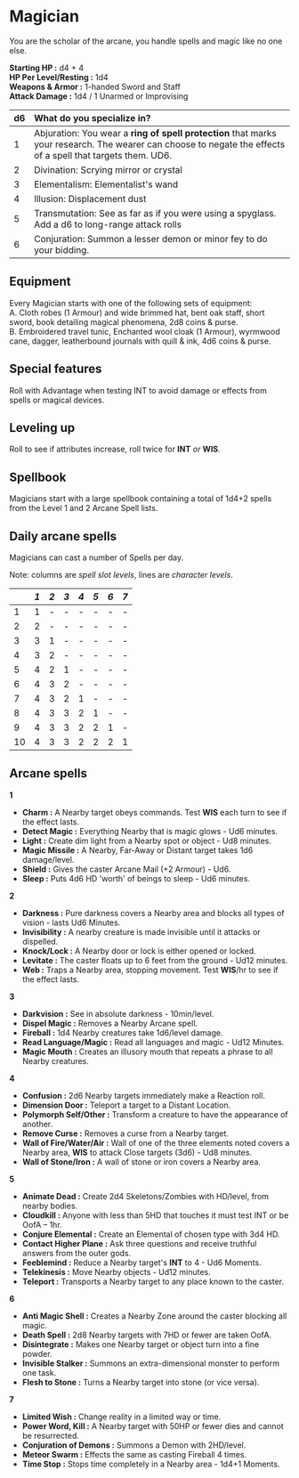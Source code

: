 # Magician 

You are the scholar of the arcane, you handle spells and magic like no one else.

**Starting HP :** d4 + 4\
**HP Per Level/Resting :** 1d4\
**Weapons & Armor :** 1-handed Sword and Staff\
**Attack Damage :** 1d4 / 1 Unarmed or Improvising

| d6   | What do you specialize in?                     |
| :--- | :--------------------------------------------- |
| 1    | Abjuration: You wear a **ring of spell protection** that marks your research. The wearer can choose to negate the effects of a spell that targets them. UD6. |
| 2    | Divination: Scrying mirror or crystal          |
| 3    | Elementalism: Elementalist's wand              |
| 4    | Illusion: Displacement dust                    |
| 5    | Transmutation: See as far as if you were using a spyglass. Add a d6 to long-range attack rolls                    |
| 6    | Conjuration: Summon a lesser demon or minor fey to do your bidding.  |

## Equipment
Every Magician starts with one of the following sets of equipment:\
A. Cloth robes (1 Armour) and wide brimmed hat, bent oak staff, short sword, book detailing magical phenomena, 2d8 coins & purse.\
B. Embroidered travel tunic, Enchanted wool cloak (1 Armour), wyrmwood cane, dagger, leatherbound journals with quill & ink, 4d6 coins & purse.

## Special features

Roll with Advantage when testing INT to avoid damage or effects from spells or magical devices.

## Leveling up

Roll to see if attributes increase, roll twice for **INT** *or* **WIS**.

## Spellbook

Magicians start with a large spellbook containing a total of 1d4+2 spells from the Level 1 and 2 Arcane Spell lists.

## Daily arcane spells

Magicians can cast a number of Spells per day.

Note: columns are *spell slot levels*, lines are *character levels*.


|    | *1* | *2* | *3* | *4* | *5* | *6* | *7* |
|:---|:----|:----|:----|:----|:----|:----|:----|
| 1  | 1   | -   | -   | -   | -   | -   | -   |
| 2  | 2   | -   | -   | -   | -   | -   | -   |
| 3  | 3   | 1   | -   | -   | -   | -   | -   |
| 4  | 3   | 2   | -   | -   | -   | -   | -   |
| 5  | 4   | 2   | 1   | -   | -   | -   | -   |
| 6  | 4   | 3   | 2   | -   | -   | -   | -   |
| 7  | 4   | 3   | 2   | 1   | -   | -   | -   |
| 8  | 4   | 3   | 3   | 2   | 1   | -   | -   |
| 9  | 4   | 3   | 3   | 2   | 2   | 1   | -   |
| 10 | 4   | 3   | 3   | 2   | 2   | 2   | 1   |

## Arcane spells

**1**

* **Charm :** A Nearby target obeys commands. Test **WIS** each turn to see if the effect lasts.
* **Detect Magic :** Everything Nearby that is magic glows - Ud6 minutes.
* **Light :** Create dim light from a Nearby spot or object - Ud8 minutes.
* **Magic Missile :** A Nearby, Far-Away or Distant target takes 1d6 damage/level.
* **Shield :** Gives the caster Arcane Mail (+2 Armour) - Ud6.
* **Sleep :** Puts 4d6 HD 'worth' of beings to sleep - Ud6 minutes.

**2**

* **Darkness :** Pure darkness covers a Nearby area and blocks all types of vision - lasts Ud6 Minutes.
* **Invisibility :** A nearby creature is made invisible until it attacks or dispelled.
* **Knock/Lock :** A Nearby door or lock is either opened or locked.
* **Levitate :** The caster floats up to 6 feet from the ground - Ud12 minutes.
* **Web :** Traps a Nearby area, stopping movement. Test **WIS**/hr to see if the effect lasts.

**3**

* **Darkvision :** See in absolute darkness - 10min/level.
* **Dispel Magic :** Removes a Nearby Arcane spell.
* **Fireball :** 1d4 Nearby creatures take 1d6/level damage.
* **Read Language/Magic :** Read all languages and magic - Ud12 Minutes.
* **Magic Mouth :** Creates an illusory mouth that repeats a phrase to all Nearby creatures.

**4**

* **Confusion :** 2d6 Nearby targets immediately make a Reaction roll.
* **Dimension Door :** Teleport a target to a Distant Location.
* **Polymorph Self/Other :** Transform a creature to have the appearance of another.
* **Remove Curse :** Removes a curse from a Nearby target.
* **Wall of Fire/Water/Air :** Wall of one of the three elements noted covers a Nearby area, **WIS** to attack Close targets (3d6) - Ud8 minutes.
* **Wall of Stone/Iron :** A wall of stone or iron covers a Nearby area.

**5**

* **Animate Dead :** Create 2d4 Skeletons/Zombies with HD/level, from nearby bodies.
* **Cloudkill :** Anyone with less than 5HD that touches it must test INT or be OofA – 1hr.
* **Conjure Elemental :** Create an Elemental of chosen type with 3d4 HD.
* **Contact Higher Plane :** Ask three questions and receive truthful answers from the outer gods.
* **Feeblemind :** Reduce a Nearby target's **INT** to 4 - Ud6 Moments.
* **Telekinesis :** Move Nearby objects - Ud12 minutes.
* **Teleport :** Transports a Nearby target to any place known to the caster.

**6**

* **Anti Magic Shell :** Creates a Nearby Zone around the caster blocking all magic.
* **Death Spell :** 2d8 Nearby targets with 7HD or fewer are taken OofA.
* **Disintegrate :** Makes one Nearby target or object turn into a fine powder.
* **Invisible Stalker :** Summons an extra-dimensional monster to perform one task.
* **Flesh to Stone :** Turns a Nearby target into stone (or vice versa).

**7**

* **Limited Wish :** Change reality in a limited way or time.
* **Power Word, Kill :** A Nearby target with 50HP or fewer dies and cannot be resurrected.
* **Conjuration of Demons :** Summons a Demon with 2HD/level.
* **Meteor Swarm :** Effects the same as casting Fireball 4 times.
* **Time Stop :** Stops time completely in a Nearby area - 1d4+1 Moments.